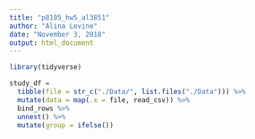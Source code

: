 ```yaml
---
title: "p8105_hw5_al3851"
author: "Alina Levine"
date: "November 3, 2018"
output: html_document
---
```


```r

library(tidyverse)

```


```r

study_df = 
  tibble(file = str_c("./Data/", list.files("./Data"))) %>%
  mutate(data = map(.x = file, read_csv)) %>%
  bind_rows %>%
  unnest() %>%
  mutate(group = ifelse())
  

```

